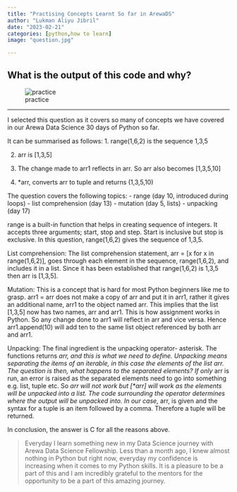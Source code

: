 ```yaml
---
title: "Practising Concepts Learnt So far in ArewaDS"
author: "Lukman Aliyu Jibril"
date: "2023-02-21"
categories: [python,how to learn]
image: "question.jpg"

---
```




**What is the output of this code and why?**
---

![practice](question.jpg)


---

I selected this question as it covers so many of concepts we have covered in our  Arewa Data Science 30 days of Python so far.

It can be summarised as follows:
1. range(1,6,2) is the sequence 1,3,5

2. arr is [1,3,5]

3. The change made to arr1 reflects in arr. So arr also becomes [1,3,5,10]

4. *arr, converts arr to tuple and returns (1,3,5,10)

The question covers the following topics: 
- range (day 10, introduced during loops)
- list comprehension (day 13)
- mutation (day 5, lists)
- unpacking (day 17)

range is a built-in function that helps in creating sequence of integers. It accepts three arguments; start, stop and step. Start is inclusive but stop is exclusive. In this question, range(1,6,2) gives the sequence of 1,3,5.

List comprehension: The list comprehension statement, arr = [x for x in range(1,6,2)], goes through each element in the sequence, range(1,6,2), and includes it in a list. Since it has been established that range(1,6,2) is 1,3,5 then arr is [1,3,5].

Mutation: This is a concept that is hard for most Python beginners like me to grasp. 
arr1 = arr does not make a copy of arr and put it in arr1, rather it gives an additional name, arr1 to the object named arr. This implies that the list [1,3,5] now has two names, arr and arr1. This is how assignment works in Python. So any change done to arr1 will reflect in arr and vice versa. Hence arr1.append(10) will add ten to the same list object referenced by both arr and arr1.

Unpacking: The final ingredient is the unpacking operator- asterisk. The functions returns *arr, and this is what we need to define. Unpacking means separating the items of an iterable, in this case the elements of the list arr. The question is then, what happens to the separated elements? If only *arr is run, an error is raised as the separated elements need to go into something e.g. list, tuple etc. So *arr will not work but [*arr] will work as the elements will be unpacked into a list. The code surrounding the operator determines where the output will be unpacked into. In our case, *arr, is given and the syntax for a tuple is an item followed by a comma. Therefore a tuple will be returned. 

In conclusion, the answer is C for all the reasons above. 

> Everyday I learn something new in my Data Science journey with Arewa Data Science Fellowship. Less than a month ago, I knew almost nothing in Python but right now, everyday my confidence is increasing when it comes to my Python skills. It is a pleasure to be a part of this and I am incredibly grateful to the mentors for the opportunity to be a part of this amazing journey. 





